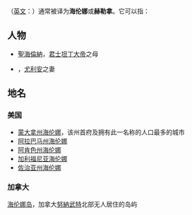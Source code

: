 （[[英文|英文]]：'''{{lang|en|Helena}}'''）通常被译为'''海伦娜'''或'''赫勒拿'''。它可以指：
{{TOCright}}

== 人物 ==
*[[聖海倫納|聖海倫納]]，[[君士坦丁大帝|君士坦丁大帝]]之母
*{{tsl|en|Helena (wife of Julian)|海倫娜 (尤利安之妻)|海倫娜}}，[[尤利安|尤利安]]之妻

== 地名 ==
=== 美国 ===
*[[海伦娜_(蒙大拿州)|蒙大拿州海伦娜]]，该州首府及拥有此一名称的人口最多的城市
*[[海伦娜_(阿拉巴马州)|阿拉巴马州海伦娜]]
*[[海伦娜_(阿肯色州)|阿肯色州海伦娜]]
*[[海伦娜_(加利福尼亚州)|加利福尼亚海伦娜]]
*[[海伦娜_(佐治亚州)|佐治亚州海伦娜]]

=== 加拿大 ===
[[海伦娜岛|海伦娜岛]]，加拿大[[努納武特|努納武特]]北部无人居住的岛屿

{{disambig|O|Cat=三字译名消歧义}}
